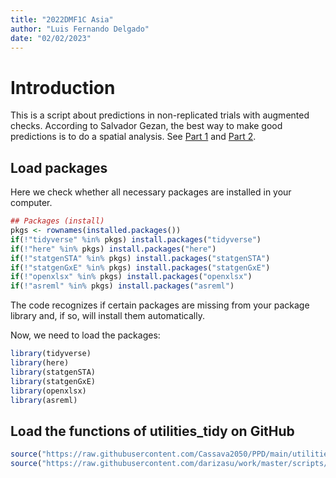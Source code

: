 ```yaml
---
title: "2022DMF1C Asia"
author: "Luis Fernando Delgado"
date: "02/02/2023"
---
```


# Introduction

This is a script about predictions in non-replicated trials with augmented checks. According to Salvador Gezan, the best way to make good predictions is to do a spatial analysis. See [Part 1](https://vsni.co.uk/blogs/unreplicated-trials-part-1) and [Part 2](https://vsni.co.uk/blogs/unreplicated-trials-part-2).

## Load packages 

Here we check whether all necessary packages are installed in your computer.

```r
## Packages (install)
pkgs <- rownames(installed.packages())
if(!"tidyverse" %in% pkgs) install.packages("tidyverse")
if(!"here" %in% pkgs) install.packages("here")
if(!"statgenSTA" %in% pkgs) install.packages("statgenSTA")
if(!"statgenGxE" %in% pkgs) install.packages("statgenGxE")
if(!"openxlsx" %in% pkgs) install.packages("openxlsx")
if(!"asreml" %in% pkgs) install.packages("asreml")
```

The code recognizes if certain packages are missing from your package library and, if so, will install them automatically.

Now, we need to load the packages:

```r
library(tidyverse)
library(here)
library(statgenSTA)
library(statgenGxE)
library(openxlsx)
library(asreml)
```

## Load the functions of utilities_tidy on GitHub

```r
source("https://raw.githubusercontent.com/Cassava2050/PPD/main/utilities_tidy.R")
source("https://raw.githubusercontent.com/darizasu/work/master/scripts/ggCor.R")
```

